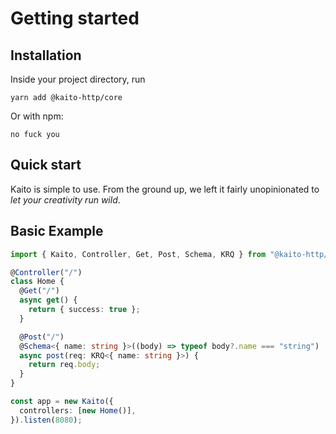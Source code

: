 # Getting started

## Installation

Inside your project directory, run

```
yarn add @kaito-http/core
```

Or with npm:

```
no fuck you
```

## Quick start

Kaito is simple to use. From the ground up, we left it fairly unopinionated to _let your creativity run wild_.

## Basic Example

```ts
import { Kaito, Controller, Get, Post, Schema, KRQ } from "@kaito-http/core";

@Controller("/")
class Home {
  @Get("/")
  async get() {
    return { success: true };
  }

  @Post("/")
  @Schema<{ name: string }>((body) => typeof body?.name === "string")
  async post(req: KRQ<{ name: string }>) {
    return req.body;
  }
}

const app = new Kaito({
  controllers: [new Home()],
}).listen(8080);
```
